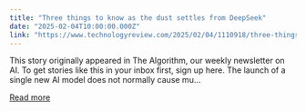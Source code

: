 ```yaml
---
title: "Three things to know as the dust settles from DeepSeek"
date: "2025-02-04T10:00:00.000Z"
link: "https://www.technologyreview.com/2025/02/04/1110918/three-things-to-know-as-the-dust-settles-from-deepseek/"
---
```


This story originally appeared in The Algorithm, our weekly newsletter on AI. To get stories like this in your inbox first, sign up here. The launch of a single new AI model does not normally cause mu...

[Read more](https://www.technologyreview.com/2025/02/04/1110918/three-things-to-know-as-the-dust-settles-from-deepseek/)

